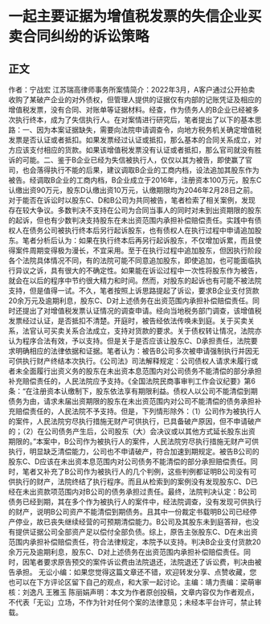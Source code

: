 # 一起主要证据为增值税发票的失信企业买卖合同纠纷的诉讼策略
## 正文
作者：宁战宏 江苏瑞高律师事务所案情简介：2022年3月，A客户通过公开拍卖收购了某破产企业的对外债权，但管理人提供的证据仅有内部的记账凭证及相应的增值税发票，没有合同、对账单等证据材料。经查，作为债务人的B企业已经被多次执行终本，成为了失信执行人。在对案情进行研究后，笔者提出了以下的基本思路：一、因为本案证据缺失，需要向法院申请调查令，向地方税务机关确定增值税发票是否认证或者抵扣。如果发票经过认证或抵扣，那么基本的合同关系成立，对方应该支付相应的货款。如果该增值税发票没有认证或者抵扣，那么官司就没有胜诉的可能。二、鉴于B企业已经为失信被执行人，仅仅以其为被告，即使赢了官司，也会落得执行不能的后果，建议调取B企业的工商内档，设法追加其股东作为被告。经调取B企业的工商内档，B企业成立于2016年，注册资本100万元，股东C认缴出资90万元，股东D认缴出资10万元，认缴期限均为2046年2月28日之前。对于能否在诉讼时以股东C、D和B公司为共同被告，笔者检索了相关案例，发现存在较大争议。多数判决不支持在公司为合同当事人的同时对未到出资期限的股东的起诉，但也有少数判决支持股东在未出资范围内承担补偿赔偿责任。实践中有债权人在债务公司被执行终本后另行起诉股东，也有债权人在执行过程中申请追加股东。笔者分析后认为：如果在执行终本后再另行起诉股东，不仅增加诉累，而且使得案件周期变得极为漫长，不宜采用。至于在执行过程中追加股东，但因执行阶段各个法院具体情况不同，有的法院可能不同意追加股东，即使追加，也可能面临执行异议之诉，具有很大的不确定性。如果能在诉讼过程中一次性将股东作为被告，就会在以后的程序中节约很大精力和时间。然而，对股东的起诉也有可能不被法院支持，但是值得一试。不久，笔者按照上诉思路提起了诉讼，要求B企业支付货款20余万元及逾期利息，股东C、D对上述债务在出资范围内承担补偿赔偿责任。同时还提出了对增值税发票认证情况的调查申请。经向当地税务部门调查，该增值税发票经过认证，是否抵扣不清楚。开庭时，被告经依法传唤未到庭。关于买卖关系，法官认可买卖关系合法成立，支持对货款的要求。关于债权转让情况，法院亦认为程序合法有效，予以支持。但是关于是否应该让股东C、D承担责任，法院要求明确相应的法律依据和证据。笔者认为：被告B公司多次被申请强制执行并因无可供执行财产终结本次执行。《公司法》司法解释规定：公司债权人请求未履行或者未全面履行出资义务的股东在未出资本息范围内对公司债务不能清偿的部分承担补充赔偿责任的，人民法院应予支持。《全国法院民商事审判工作会议纪要》第6条：“在注册资本认缴制下，股东依法享有期限利益。债权人以公司不能清偿到期债务为由，请求未届出资期限的股东在未出资范围内对公司不能清偿的债务承担补充赔偿责任的，人民法院不予支持。但是，下列情形除外：（1）公司作为被执行人的案件，人民法院穷尽执行措施无财产可供执行，已具备破产原因，但不申请破产的；（2）在公司债务产生后，公司股东（大）会决议或以其他方式延长股东出资期限的。”本案中，B公司作为被执行人的案件，人民法院穷尽执行措施无财产可供执行，明显缺乏清偿能力，公司也不申请破产，符合加速到期规定。被告B公司的股东C、D应该在未出资本息范围内对公司债务不能清偿的部分承担赔偿责任。同时，笔者又补充了B公司作为被执行人的几个判例，这些判例都证明B公司没有可供执行的财产，法院终结了执行程序。而且从检索到的案例没有发现股东C、D已经在未出资款项范围内对B公司的债务承担过责任。最终，法院判决认定：B公司债务已经到期，其在多个作为被执行人的案件中，经法院调查，没有发现可供执行的财产，说明B公司资产不能清偿到期债务。且其中一份裁定书载明B公司已经停产停业，故已丧失继续经营的可预期清偿能力。B公司及其股东未到庭答辩，也没有提供证据公司全部资产足以偿付全部负债。综上，原告主张股东C、D在未出资范围内承担补偿赔偿责任，符合法律规定，本院予以支持。判决B企业支付货款20余万元及逾期利息，股东C、D对上述债务在出资范围内承担补偿赔偿责任。同时，因笔者要求原告预交的案件诉讼费由法院退还，法院退还了诉讼费，判决由被告承担。 无讼小编：如果您觉得这篇文章还不错，欢迎转发分享、点赞收藏，您也可以在下方评论区留下自己的观点，和大家一起讨论。主编：靖力责编：梁萌审核：刘逸凡 王雅玉 陈丽娟声明：本文为作者原创投稿，文章内容仅为作者观点，不代表「无讼」立场，不作为针对任何个案的法律意见；未经本平台许可，禁止转载。